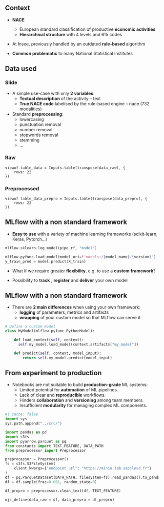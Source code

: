 ## Context

- [**NACE**]{.orange}
  - European standard classification of productive [**economic activities**]{.blue2}
  - [**Hierarchical structure**]{.blue2} with 4 levels and 615 codes

- At Insee, previously handled by an outdated [**rule-based**]{.orange} algorithm

- [**Common problematic**]{.orange} to many National Statistical Institutes

## Data used {.scrollable}

::: {.panel-tabset}

### Slide 

- A simple use-case with only [**2 variables**]{.orange}:
  - [**Textual description**]{.blue2} of the activity – [text]{.green2}
  - [**True NACE code**]{.blue2} labelised by the rule-based engine – [nace]{.green2} (732 modalities)

- Standard [**preprocessing**]{.orange}:
  - lowercasing
  - punctuation removal
  - number removal
  - stopwords removal
  - stemming
  - ...


### Raw

```ojs
viewof table_data = Inputs.table(transpose(data_raw), {
    rows: 22
})
```

### Preprocessed

```ojs
viewof table_data_prepro = Inputs.table(transpose(data_prepro), {
    rows: 22
})
```

:::

## MLflow with a non standard framework

::: {.nonincremental}

:::: {.fragment fragment-index=1}
- [**Easy to use**]{.orange} with a variety of machine learning frameworks (scikit-learn, Keras, Pytorch...) 
::::

:::: {.fragment fragment-index=2}
```python
mlflow.sklearn.log_model(pipe_rf, "model")

mlflow.pyfunc.load_model(model_uri=f"models:/{model_name}/{version}")
y_train_pred = model.predict(X_train)

```
::::

:::: {.fragment fragment-index=3}
- What if we require greater [**flexibility**]{.orange}, e.g. to use a [**custom framework**]{.orange}?
::::

:::: {.fragment fragment-index=4}
- Possibility to [**track**]{.orange} , [**register**]{.orange} and [**deliver**]{.orange} your own model
::::

:::

## MLflow with a non standard framework 

::: {.nonincremental}

:::: {.fragment fragment-index=1}
- There are [**2 main differences**]{.orange} when using your own framework:
  - [**logging**]{.blue2} of parameters, metrics and artifacts
  - [**wrapping**]{.blue2} of your custom model so that MLflow can serve it
::::

:::: {.fragment fragment-index=2}
```python
# Define a custom model
class MyModel(mlflow.pyfunc.PythonModel):

    def load_context(self, context):
      self.my_model.load_model(context.artifacts["my_model"])

    def predict(self, context, model_input):
        return self.my_model.predict(model_input)
```
::::

:::

<!-- By creating a class that inherits from mlflow.pyfunc.PythonModel, you are essentially creating a wrapper around your custom model that allows it to be used with the MLflow platform. The mlflow.pyfunc.PythonModel class provides a standardized interface that makes it easy to integrate your custom model with the rest of the MLflow platform. -->

## From experiment to production

- Notebooks are not suitable to build [**production-grade**]{.orange} ML systems:
  - Limited potential for [**automation**]{.blue2} of ML pipelines.
  - Lack of clear and [**reproducible**]{.blue2} workflows.
  - Hinders [**collaboration**]{.blue2} and [**versioning**]{.blue2} among team members.
  - Insufficient [**modularity**]{.blue2} for managing complex ML components.


```python
#| cache: false
import sys
sys.path.append("../src/")

import pandas as pd
import s3fs
import pyarrow.parquet as pq
from constants import TEXT_FEATURE, DATA_PATH
from preprocessor import Preprocessor

preprocessor = Preprocessor()
fs = s3fs.S3FileSystem(
    client_kwargs={"endpoint_url": "https://minio.lab.sspcloud.fr"}
)
df = pq.ParquetDataset(DATA_PATH, filesystem=fs).read_pandas().to_pandas()
df = df.sample(frac=0.001, random_state=0)

df_prepro = preprocessor.clean_text(df, TEXT_FEATURE)

ojs_define(data_raw = df, data_prepro = df_prepro)
```
